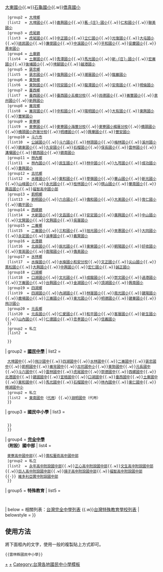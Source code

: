 {{Navbox
| name  = 雲林縣國民中小學
| title = [[雲林縣]]國民中小學
| titlestyle = 
| state = collapsed
| style = width: 100%
| group1= '''[[雲林縣國民小學列表|國民小學]]'''
| list1 =
  {{Navbox subgroup
  |groupstyle = width:5em; text-align:left
  |liststyle = width:auto; text-align:left
  |group1 = 縣立
  |list1  = 
  {{Navbox|child
  |group1 = [[斗南鎮]]
  |list1  = [[雲林縣斗南鎮斗南國民小學|斗南國小]]{{.w}}[[雲林縣斗南鎮文安國民小學|文安國小]]{{.w}}[[雲林縣斗南鎮重光國民小學|重光國小]]{{.w}}[[雲林縣斗南鎮大東國民小學|大東國小]]{{.w}}[[雲林縣斗南鎮石龜國民小學|石龜國小]]{{.w}}[[雲林縣斗南鎮僑真國民小學|僑真國小]]
  |group2 = [[大埤鄉]]
  |list2  = [[雲林縣大埤鄉大埤國民小學|大埤國小]]{{.w}}[[雲林縣大埤鄉嘉興國民小學|嘉興國小]]{{.w}}[[雲林縣大埤鄉舊庄國民小學|舊-{庄}-國小]]{{.w}}[[雲林縣大埤鄉仁和國民小學|仁和國小]]{{.w}}[[雲林縣大埤鄉聯美國民小學|聯美國小]]
  |group3 = [[虎尾鎮]]
  |list3  = [[雲林縣虎尾鎮虎尾國民小學|虎尾國小]]{{.w}}[[雲林縣虎尾鎮中正國民小學|中正國小]]{{.w}}[[雲林縣虎尾鎮立仁國民小學|立仁國小]]{{.w}}[[雲林縣虎尾鎮光復國民小學|光復國小]]{{.w}}[[雲林縣虎尾鎮大屯國民小學|大屯國小]]{{.w}}[[雲林縣虎尾鎮拯民國民小學|拯民國小]]{{.w}}[[雲林縣虎尾鎮廉使國民小學|廉使國小]]{{.w}}[[雲林縣虎尾鎮中溪國民小學|中溪國小]]{{.w}}[[雲林縣虎尾鎮平和國民小學|平和國小]]{{.w}}[[雲林縣虎尾鎮安慶國民小學|安慶國小]]{{.w}}[[雲林縣虎尾鎮惠來國民小學|惠來國小]]
  |group4 = [[土庫鎮]]
  |list4  = [[雲林縣土庫鎮土庫國民小學|土庫國小]]{{.w}}[[雲林縣土庫鎮秀潭國民小學|秀潭國小]]{{.w}}[[雲林縣土庫鎮馬光國民小學|馬光國小]]{{.w}}[[雲林縣土庫鎮新庄國民小學|新-{庄}-國小]]{{.w}}[[雲林縣土庫鎮宏崙國民小學|宏崙國小]]{{.w}}[[雲林縣土庫鎮後埔國民小學|後埔國小]]{{.w}}[[雲林縣土庫鎮埤腳國民小學|埤腳國小]]{{.w}}[[雲林縣土庫鎮越港國民小學|越港國小]]
  |group5 = [[褒忠鄉]]
  |list5  = [[雲林縣褒忠鄉褒忠國民小學|褒忠國小]]{{.w}}[[雲林縣褒忠鄉復興國民小學|復興國小]]{{.w}}[[雲林縣潮厝華德福教育實驗國民小學|潮厝國小]]{{.w}}[[雲林縣褒忠鄉龍巖國民小學|龍巖國小]]
  |group6 = [[東勢鄉]]
  |list6  = [[雲林縣東勢鄉東勢國民小學|東勢國小]]{{.w}}[[雲林縣東勢鄉同安國民小學|同安國小]]{{.w}}[[雲林縣東勢鄉龍潭國民小學|龍潭國小]]{{.w}}[[雲林縣東勢鄉安南國民小學|安南國小]]{{.w}}[[雲林縣東勢鄉明倫國民小學|明倫國小]]
  |group7 = [[臺西鄉]]
  |list7  = [[雲林縣臺西鄉臺西國民小學|臺西國小]]{{.w}}[[雲林縣臺西鄉臺西國民小學|臺西國小五榔分校]]{{.w}}[[雲林縣臺西鄉尚德國民小學|尚德國小]]{{.w}}[[雲林縣臺西鄉崙豐國民小學|崙豐國小]]{{.w}}[[雲林縣臺西鄉泉州國民小學|泉州國小]]{{.w}}[[雲林縣臺西鄉新興國民小學|新興國小]]
  |group8 = [[崙背鄉]]
  |list8  = [[雲林縣崙背鄉崙背國民小學|崙背國小]]{{.w}}[[雲林縣崙背鄉中和國民小學|中和國小]]{{.w}}[[雲林縣崙背鄉陽明國民小學|陽明國小]]{{.w}}[[雲林縣崙背鄉大有國民小學|大有國小]]{{.w}}[[雲林縣崙背鄉東興國民小學|東興國小]]{{.w}}[[雲林縣崙背鄉豐榮國民小學|豐榮國小]]
  |group9 = [[麥寮鄉]]
  |list9  = [[雲林縣麥寮鄉麥寮國民小學|麥寮國小]]{{.w}}[[雲林縣麥寮鄉麥寮國民小學|麥寮國小海豐分校]]{{.w}}[[雲林縣麥寮鄉麥寮國民小學|麥寮國小楊厝分校]]{{.w}}[[雲林縣麥寮鄉橋頭國民小學|橋頭國小]]{{.w}}[[雲林縣麥寮鄉橋頭國民小學|橋頭國小許厝分校]]{{.w}}[[雲林縣麥寮鄉明禮國民小學|明禮國小]]{{.w}}[[雲林縣麥寮鄉興華國民小學|興華國小]]{{.w}}[[雲林縣麥寮鄉豐安國民小學|豐安國小]]
  |group10 = [[斗六市]]
  |list10  = [[雲林縣斗六市公誠國民小學|公誠國小]]{{.w}}[[雲林縣斗六市斗六國民小學|斗六國小]]{{.w}}[[雲林縣斗六市林頭國民小學|林頭國小]]{{.w}}[[雲林縣斗六市梅林國民小學|梅林國小]]{{.w}}[[雲林縣斗六市溪洲國民小學|溪州國小]]{{.w}}[[雲林縣斗六市鎮東國民小學|鎮東國小]]{{.w}}[[雲林縣斗六市久安國民小學|久安國小]]{{.w}}[[雲林縣斗六市石榴國民小學|石榴國小]]{{.w}}[[雲林縣斗六市保長國民小學|保長國小]]{{.w}}[[雲林縣斗六市雲林國民小學|雲林國小]]{{.w}}[[雲林縣斗六市溝壩國民小學|溝壩國小]]{{.w}}[[雲林縣斗六市鎮西國民小學|鎮西國小]]{{.w}}[[雲林縣斗六市鎮南國民小學|鎮南國小]]
  |group11 = [[林內鄉]]
  |list11  = [[雲林縣林內鄉林內國民小學|林內國小]]{{.w}}[[雲林縣林內鄉民生國民小學|民生國小]]{{.w}}[[雲林縣林內鄉林中國民小學|林中國小]]{{.w}}[[雲林縣林內鄉九芎國民小學|九芎國小]]{{.w}}[[雲林縣林內鄉成功國民小學|成功國小]]{{.w}}[[雲林縣林內鄉重興國民小學|重興國小]]
  |group12 = [[古坑鄉]]
  |list12  = [[雲林縣古坑鄉水碓國民小學|水碓國小]]{{.w}}[[雲林縣古坑鄉東和國民小學|東和國小]]{{.w}}[[雲林縣古坑鄉草嶺生態地質國民小學|草嶺國小]]{{.w}}[[雲林縣古坑鄉華山國民小學|華山國小]]{{.w}}[[雲林縣古坑鄉新光國民小學|新光國小]]{{.w}}[[雲林縣古坑鄉山峰國民小學|山峰國小]]{{.w}}[[雲林縣古坑鄉永光國民小學|永光國小]]{{.w}}[[雲林縣古坑鄉桂林國民小學|桂林國小]]{{.w}}[[雲林縣古坑鄉棋山國民小學|棋山國小]]{{.w}}[[雲林縣古坑鄉華南國民小學|華南國小]]{{.w}}[[雲林縣古坑鄉興昌國民小學|興昌國小]]{{.w}}[[雲林縣私立福智高級中學|福智高中國小部]]
  |group13 = [[莿桐鄉]]
  |list13  = [[雲林縣莿桐鄉莿桐國民小學|莿桐國小]]{{.w}}[[雲林縣莿桐鄉六合國民小學|六合國小]]{{.w}}[[雲林縣莿桐鄉僑和國民小學|僑和國小]]{{.w}}[[雲林縣莿桐鄉大美國民小學|大美國小]]{{.w}}[[雲林縣莿桐鄉育仁國民小學|育仁國小]]{{.w}}[[雲林縣莿桐鄉饒平國民小學|饒平國小]]
  |group14 = [[西螺鎮]]
  |list14  = [[雲林縣西螺鎮大新國民小學|大新國小]]{{.w}}[[雲林縣西螺鎮文昌國民小學|文昌國小]]{{.w}}[[雲林縣西螺鎮安定國民小學|安定國小]]{{.w}}[[雲林縣西螺鎮廣興國民小學|廣興國小]]{{.w}}[[雲林縣西螺鎮中山國民小學|中山國小]]{{.w}}[[雲林縣西螺鎮文賢國民小學|文賢國小]]{{.w}}[[雲林縣西螺鎮文興國民小學|文興國小]]{{.w}}[[雲林縣西螺鎮吳厝國民小學|吳厝國小]]
  |group15 = [[二崙鄉]]
  |list15  = [[雲林縣二崙鄉二崙國民小學|二崙國小]]{{.w}}[[雲林縣二崙鄉三和國民小學|三和國小]]{{.w}}[[雲林縣二崙鄉旭光國民小學|旭光國小]]{{.w}}[[雲林縣二崙鄉來惠國民小學|來惠國小]]{{.w}}[[雲林縣二崙鄉大同國民小學|大同國小]]{{.w}}[[雲林縣二崙鄉永定國民小學|永定國小]]{{.w}}[[雲林縣二崙鄉油車國民小學|油車國小]]{{.w}}[[雲林縣二崙鄉義賢國民小學|義賢國小]]
  |group16 = [[北港鎮 (台灣)|北港鎮]]
  |list16  = [[雲林縣北港鎮北辰國民小學|北辰國小]]{{.w}}[[雲林縣北港鎮辰光國民小學|辰光國小]]{{.w}}[[雲林縣北港鎮東榮國民小學|東榮國小]]{{.w}}[[雲林縣北港鎮朝陽國民小學|朝陽國小]]{{.w}}[[雲林縣北港鎮好收國民小學|好收國小]]{{.w}}[[雲林縣北港鎮育英國民小學|育英國小]]{{.w}}[[雲林縣北港鎮南陽國民小學|南陽國小]]{{.w}}[[雲林縣北港鎮僑美國民小學|僑美國小]]
  |group17 = [[水林鄉]]
  |list17  = [[雲林縣水林鄉水燦林國民小學|水燦國小]]{{.w}}[[雲林縣水林鄉水燦林國民小學|水燦國小和安分校]]{{.w}}[[雲林縣水林鄉文正國民小學|文正國小]]{{.w}}[[雲林縣水林鄉尖山國民小學|尖山國小]]{{.w}}[[雲林縣水林鄉蔦松國民小學|蔦松國小]]{{.w}}[[雲林縣水林鄉大興國民小學|大興國小]]{{.w}}[[雲林縣水林鄉中興國民小學|中興國小]]{{.w}}[[雲林縣水林鄉宏仁國民小學|宏仁國小]]{{.w}}[[雲林縣水林鄉誠正國民小學|誠正國小]]
  |group18 = [[口湖鄉]]
  |list18  = [[雲林縣口湖鄉口湖國民小學|口湖國小]]{{.w}}[[雲林縣口湖鄉文光國民小學|文光國小]]{{.w}}[[雲林縣口湖鄉成龍國民小學|成龍國小]]{{.w}}[[雲林縣口湖鄉崇文國民小學|崇文國小]]{{.w}}[[雲林縣口湖鄉過港國民小學|過港國小]]{{.w}}[[雲林縣口湖鄉下崙國民小學|下崙國小]]{{.w}}[[雲林縣口湖鄉台興國民小學|台興國小]]{{.w}}[[雲林縣口湖鄉金湖國民小學|金湖國小]]{{.w}}[[雲林縣口湖鄉頂湖國民小學|頂湖國小]]{{.w}}[[雲林縣口湖鄉興南國民小學|興南國小]]
  |group19 = [[四湖鄉]]
  |list19  = [[雲林縣四湖鄉四湖國民小學|四湖國小]]{{.w}}[[雲林縣四湖鄉內湖國民小學|內湖國小]]{{.w}}[[雲林縣四湖鄉林厝國民小學|林厝國小]]{{.w}}[[雲林縣四湖鄉南光國民小學|南光國小]]{{.w}}[[雲林縣四湖鄉建陽國民小學|建陽國小]]{{.w}}[[雲林縣四湖鄉鹿場國民小學|鹿場國小]]{{.w}}[[雲林縣四湖鄉三崙國民小學|三崙國小]]{{.w}}[[雲林縣四湖鄉東光國民小學|東光國小]]{{.w}}[[雲林縣四湖鄉明德國民小學|明德國小]]{{.w}}[[雲林縣四湖鄉建華國民小學|建華國小]]{{.w}}[[雲林縣四湖鄉飛沙國民小學|飛沙國小]]
  |group20 = [[元長鄉]]
  |list20  = [[雲林縣元長鄉元長國民小學|元長國小]]{{.w}}[[雲林縣元長鄉仁愛國民小學|仁愛國小]]{{.w}}[[雲林縣元長鄉和平國民小學|和平國小]]{{.w}}[[雲林縣元長鄉客厝國民小學|客厝國小]]{{.w}}[[雲林縣元長鄉新生國民小學|新生國小]]{{.w}}[[雲林縣元長鄉山內國民小學|山內國小]]{{.w}}[[雲林縣元長鄉仁德國民小學|仁德國小]]{{.w}}[[雲林縣元長鄉忠孝國民小學|忠孝國小]]{{.w}}[[雲林縣元長鄉信義國民小學|信義國小]]
  }}
  |group2 = 私立
  |list2  = 
  {{Navbox|child
  |group10 = [[斗六市]]
  |list10  = [[雲林縣私立維多利亞雙語中小學|維多利亞中小學國小部]]
  }}
  }}

| group2 = '''[[雲林縣國民中學列表|國民中學]]'''
| list2  = 
  {{Navbox subgroup
  |groupstyle = width:5em; text-align:left
  |liststyle = width:auto; text-align:left
  |group1 = 縣立
  |list1  = [[雲林縣立東明國民中學|東明國中]]{{.w}}[[雲林縣立大埤國民中學|大埤國中]]{{.w}}[[雲林縣立飛沙國民中學|飛沙國中]]{{.w}}[[雲林縣立四湖國民中學|四湖國中]]{{.w}}[[雲林縣立水林國民中學|水林國中]]{{.w}}[[雲林縣立二崙國民中學|二崙國中]]{{.w}}[[雲林縣立褒忠國民中學|褒忠國中]]{{.w}}[[雲林縣立莿桐國民中學|莿桐國中]]{{.w}}[[雲林縣立崙背國民中學|崙背國中]]{{.w}}[[雲林縣立古坑國民中小學|古坑國中小]]{{.w}}[[雲林縣立東勢國民中學|東勢國中]]{{.w}}[[雲林縣立元長國民中學|元長國中]]{{.w}}[[雲林縣立斗六國民中學|斗六國中]]{{.w}}[[雲林縣立雲林國民中學|雲林國中]]{{.w}}[[雲林縣立虎尾國民中學|虎尾國中]]{{.w}}[[雲林縣立崇德國民中學|崇德國中]]{{.w}}[[雲林縣立西螺國民中學|西螺國中]]{{.w}}[[雲林縣立北港國民中學|北港國中]]{{.w}}[[雲林縣立建國國民中學|建國國中]]{{.w}}[[雲林縣立宜梧國民中學|宜梧國中]]{{.w}}[[雲林縣立口湖國民中學|口湖國中]]{{.w}}[[雲林縣立臺西國民中學|臺西國中]]{{.w}}[[雲林縣立土庫國民中學|土庫國中]]{{.w}}[[雲林縣立東和國民中學|東和國中]]{{.w}}[[雲林縣立馬光國民中學|馬光國中]]{{.w}}[[雲林縣立石榴國民中學|石榴國中]]{{.w}}[[雲林縣立林內國民中學|林內國中]]{{.w}}[[雲林縣立東仁國民中學|東仁國中]]{{.w}}[[雲林縣立樟湖生態國民中小學|樟湖國中小]]
  |group2 = 私立
  |list2  = [[雲林縣私立東南國民中學|東南國中]]（[[代用國民中學|代用]]）{{.w}}[[雲林縣私立淵明國民中學|淵明國中]]（代用）
  }}

| group3 = '''國民中小學'''
| list3  = 
  {{Navbox subgroup
  |groupstyle = width:5em; text-align:left
  |liststyle = width:auto; text-align:left
  |group1 = 縣立
  |list1  = 
  {{Navbox|child
  |group12 = [[古坑鄉]]
  |list12  = [[雲林縣古坑鄉古坑國民中小學|古坑國小]]{{.w}}[[雲林縣立樟湖生態國民中小學|樟湖國小]]{{.w}}
  }}
  }}

| group4 = '''[[完全中學]]<br />（附設）國中部'''
| list4  = 
  {{Navbox subgroup
  |groupstyle = width:5em; text-align:left
  |liststyle = width:auto; text-align:left
  |group1 = 縣立
  |list1  = [[雲林縣立斗南高級中學|斗南高中國中部]]{{.w}}[[雲林縣立麥寮高級中學|麥寮高中國中部]]{{.w}}[[雲林縣立蔦松藝術高級中等學校|蔦松藝術高中國中部]]
  |group2 = 私立
  |list2  = [[雲林縣私立永年高級中學|永年高中附設國中部]]{{.w}}[[雲林縣私立正心高級中學|正心高中附設國中部]]{{.w}}[[雲林縣私立文生高級中學|文生高中附設國中部]]{{.w}}[[雲林縣私立巨人高級中學|巨人高中附設國中部]]{{.w}}[[雲林縣私立揚子高級中學|揚子高中附設國中部]]{{.w}}[[雲林縣私立福智高級中學|福智高中附設國中部]]{{·}} [[雲林縣私立維多利亞實驗高級中學|維多利亞實中附設國中部]]
  }}

| group5 = '''特殊教育'''
| list5  = 
  {{Navbox subgroup
  |groupstyle = width:5em; text-align:left
  |liststyle = width:auto; text-align:left
  |group1 = 國立
  |list1  = [[國立雲林特殊教育學校|雲林特教學校國中部]]
  }}
| below  = 相關列表：[[台灣完全中學列表]] {{.w}}[[台灣特殊教育學校列表]]
| belowstyle = 
}}
<noinclude>

==使用方法==
將下面框內的文字，使用一般的複製貼上方式即可。
<pre>{{雲林縣國民中小學}}</pre>

[[Category:雲林縣小學|+]]
[[Category:雲林縣國民中學|+]]
[[Category:台灣各地國民中小學模板]]
</noinclude>